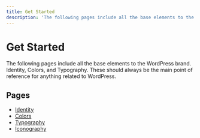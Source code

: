 ```yaml
---
title: Get Started
description: 'The following pages include all the base elements to the WordPress brand. Identity, Colors, and Typography of WordPress.'
---
```


# Get Started

The following pages include all the base elements to the WordPress brand. Identity, Colors, and Typography. These should always be the main point of reference for anything related to WordPress.

## Pages

-   [Identity](./identity/)
-   [Colors](./colors/)
-   [Typography](./typography/)
-   [Iconography](./iconography/)
